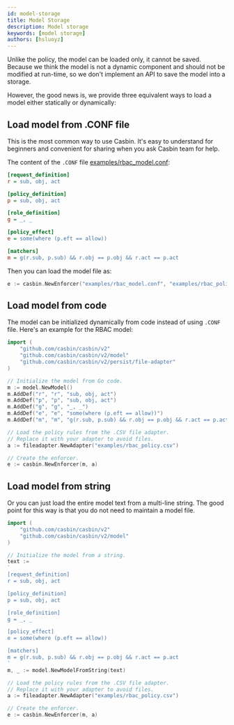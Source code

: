 ```yaml
---
id: model-storage
title: Model Storage
description: Model storage
keywords: [model storage]
authors: [hsluoyz]
---
```


Unlike the policy, the model can be loaded only, it cannot be saved. Because we think the model is not a dynamic component and should not be modified at run-time, so we don't implement an API to save the model into a storage.

However, the good news is, we provide three equivalent ways to load a model either statically or dynamically:

## Load model from .CONF file

This is the most common way to use Casbin. It's easy to understand for beginners and convenient for sharing when you ask Casbin team for help.

The content of the ``.CONF`` file [examples/rbac_model.conf](https://github.com/casbin/casbin/blob/master/examples/rbac_model.conf):

```ini
[request_definition]
r = sub, obj, act

[policy_definition]
p = sub, obj, act

[role_definition]
g = _, _

[policy_effect]
e = some(where (p.eft == allow))

[matchers]
m = g(r.sub, p.sub) && r.obj == p.obj && r.act == p.act
```

Then you can load the model file as:

```go
e := casbin.NewEnforcer("examples/rbac_model.conf", "examples/rbac_policy.csv")
```

## Load model from code

The model can be initialized dynamically from code instead of using ``.CONF`` file. Here's an example for the RBAC model:

```go
import (
	"github.com/casbin/casbin/v2"
	"github.com/casbin/casbin/v2/model"
	"github.com/casbin/casbin/v2/persist/file-adapter"
)

// Initialize the model from Go code.
m := model.NewModel()
m.AddDef("r", "r", "sub, obj, act")
m.AddDef("p", "p", "sub, obj, act")
m.AddDef("g", "g", "_, _")
m.AddDef("e", "e", "some(where (p.eft == allow))")
m.AddDef("m", "m", "g(r.sub, p.sub) && r.obj == p.obj && r.act == p.act")

// Load the policy rules from the .CSV file adapter.
// Replace it with your adapter to avoid files.
a := fileadapter.NewAdapter("examples/rbac_policy.csv")

// Create the enforcer.
e := casbin.NewEnforcer(m, a)
```

## Load model from string

Or you can just load the entire model text from a multi-line string. The good point for this way is that you do not need to maintain a model file.

```go
import (
	"github.com/casbin/casbin/v2"
	"github.com/casbin/casbin/v2/model"
)

// Initialize the model from a string.
text :=
`
[request_definition]
r = sub, obj, act

[policy_definition]
p = sub, obj, act

[role_definition]
g = _, _

[policy_effect]
e = some(where (p.eft == allow))

[matchers]
m = g(r.sub, p.sub) && r.obj == p.obj && r.act == p.act
`
m, _ := model.NewModelFromString(text)

// Load the policy rules from the .CSV file adapter.
// Replace it with your adapter to avoid files.
a := fileadapter.NewAdapter("examples/rbac_policy.csv")

// Create the enforcer.
e := casbin.NewEnforcer(m, a)
```
